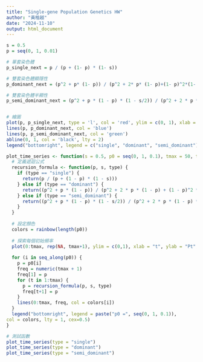 ```yaml
---
title: "Single-gene Population Genetics HW"
author: "黃楷越"
date: "2024-11-10"
output: html_document
---
```


```r
s = 0.5
p = seq(0, 1, 0.01)

# 單套染色體
p_single_next = p / (p + (1- p) * (1- s))

# 雙套染色體顯隱性
p_dominant_next = (p^2 + p* (1- p)) / (p^2 + 2* p* (1- p)+(1- p)^2*(1- s))

# 雙套染色體半顯性
p_semi_dominant_next = (p^2 + p * (1 - p) * (1 - s/2)) / (p^2 + 2 * p * (1 - p) * (1 - s/2) + (1 - p)^2 * (1 - s))


# 繪圖
plot(p, p_single_next, type = 'l', col = 'red', ylim = c(0, 1), xlab = "pt", ylab = "pt+1")
lines(p, p_dominant_next, col = 'blue')
lines(p, p_semi_dominant_next, col = 'green')
abline(0, 1, col = 'black', lty = 2)
legend("bottomright", legend = c("single", "dominant", "semi_dominant"), col = c("red", "blue", "green"), lty = 1)
```



```r
plot_time_series <- function(s = 0.5, p0 = seq(0, 1, 0.1), tmax = 50, type = c("single", "dominant", "semi_dominant")) {
  # 定義遞迴公式
  recursion_formula <- function(p, s, type) {
    if (type == "single") {
      return(p / (p + (1 - p) * (1 - s)))
    } else if (type == "dominant") {
      return((p^2 + p * (1 - p)) / (p^2 + 2 * p * (1 - p) + (1 - p)^2 * (1 - s)))
    } else if (type == "semi_dominant") {
      return((p^2 + p * (1 - p) * (1 - s/2)) / (p^2 + 2 * p * (1 - p) * (1 - s/2) + (1 - p)^2 * (1 - s)))
    } 
  }
  
  # 設定顏色
  colors = rainbow(length(p0))
  
  # 探索每個初始頻率
  plot(0:tmax, rep(NA, tmax+1), ylim = c(0,1), xlab = "t", ylab = "Pt", main = paste(type, "time series"))
  
  for (i in seq_along(p0)) {
    p = p0[i]
    freq = numeric(tmax + 1)
    freq[1] = p
    for (t in 1:tmax) {
      p = recursion_formula(p, s, type)
      freq[t+1] = p
    }
    lines(0:tmax, freq, col = colors[i])
  }
  legend("bottomright", legend = paste("p0 =", seq(0, 1, 0.1)),
col = colors, lty = 1, cex=0.5)
}

# 測試函數
plot_time_series(type = "single")
plot_time_series(type = "dominant")
plot_time_series(type = "semi_dominant")


```


